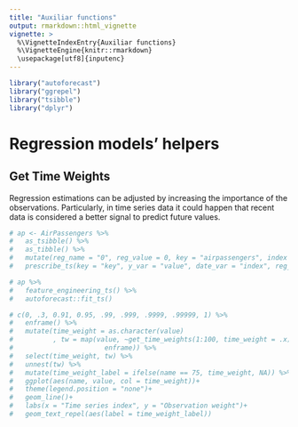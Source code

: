 ```yaml
---
title: "Auxiliar functions"
output: rmarkdown::html_vignette
vignette: >
  %\VignetteIndexEntry{Auxiliar functions}
  %\VignetteEngine{knitr::rmarkdown}
  \usepackage[utf8]{inputenc}
---
```


```r
library("autoforecast")
library("ggrepel")
library("tsibble")
library("dplyr")
```

# Regression models' helpers

## Get Time Weights

Regression estimations can be adjusted by increasing the importance of the observations. Particularly, in time series data it could happen that recent data is considered a better signal to predict future values.  

```r
# ap <- AirPassengers %>% 
#   as_tsibble() %>% 
#   as_tibble() %>% 
#   mutate(reg_name = "0", reg_value = 0, key = "airpassengers", index = as.Date(index)) %>% 
#   prescribe_ts(key = "key", y_var = "value", date_var = "index", reg_name = "reg_name", reg_value = "reg_value", freq = 12)
```

```r
# ap %>% 
#   feature_engineering_ts() %>% 
#   autoforecast::fit_ts()
```

```r
# c(0, .3, 0.91, 0.95, .99, .999, .9999, .99999, 1) %>% 
#   enframe() %>% 
#   mutate(time_weight = as.character(value)
#          , tw = map(value, ~get_time_weights(1:100, time_weight = .x) %>% 
#                       enframe)) %>%
#   select(time_weight, tw) %>% 
#   unnest(tw) %>% 
#   mutate(time_weight_label = ifelse(name == 75, time_weight, NA)) %>% 
#   ggplot(aes(name, value, col = time_weight))+
#   theme(legend.position = "none")+
#   geom_line()+
#   labs(x = "Time series index", y = "Observation weight")+
#   geom_text_repel(aes(label = time_weight_label))
```
